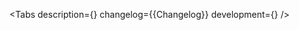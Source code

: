 

<Meta of={Stories} />

<ComponentHeader
    name='RadioGroup'
    children='Используется для выбора одного значения из нескольких доступных.'
/>

<Tabs
    description={<Description />}
    changelog={<Markdown>{Changelog}</Markdown>}
    development={<Development />}
/>
